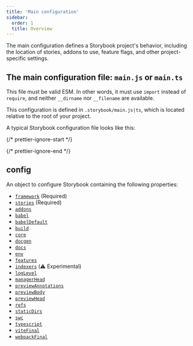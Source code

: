 ```yaml
---
title: 'Main configuration'
sidebar:
  order: 1
  title: Overview
---
```


The main configuration defines a Storybook project's behavior, including the location of stories, addons to use, feature flags, and other project-specific settings.


## The main configuration file: `main.js` or `main.ts`

<Callout variant="warning">

This file must be valid ESM. In other words, it must use `import` instead of `require`, and neither `__dirname` nor `__filename` are available.

</Callout>

This configuration is defined in `.storybook/main.js|ts`, which is located relative to the root of your project.

A typical Storybook configuration file looks like this:

{/* prettier-ignore-start */}

<CodeSnippets path="main-config-typical.md" />

{/* prettier-ignore-end */}

## config

An object to configure Storybook containing the following properties:

* [`framework`](./main-config-framework.mdx) (Required)
* [`stories`](./main-config-stories.mdx) (Required)
* [`addons`](./main-config-addons.mdx)
* [`babel`](./main-config-babel.mdx)
* [`babelDefault`](./main-config-babel-default.mdx)
* [`build`](./main-config-build.mdx)
* [`core`](./main-config-core.mdx)
* [`docgen`](./main-config-docgen.mdx)
* [`docs`](./main-config-docs.mdx)
* [`env`](./main-config-env.mdx)
* [`features`](./main-config-features.mdx)
* [`indexers`](./main-config-indexers.mdx) (⚠️ Experimental)
* [`logLevel`](./main-config-log-level.mdx)
* [`managerHead`](./main-config-manager-head.mdx)
* [`previewAnnotations`](./main-config-preview-annotations.mdx)
* [`previewBody`](./main-config-preview-body.mdx)
* [`previewHead`](./main-config-preview-head.mdx)
* [`refs`](./main-config-refs.mdx)
* [`staticDirs`](./main-config-static-dirs.mdx)
* [`swc`](./main-config-swc.mdx)
* [`typescript`](./main-config-typescript.mdx)
* [`viteFinal`](./main-config-vite-final.mdx)
* [`webpackFinal`](./main-config-webpack-final.mdx)
